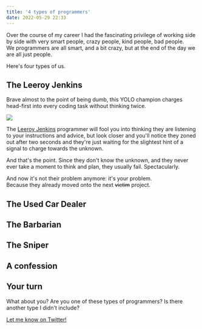 ```yaml
---
title: '4 types of programmers'
date: 2022-05-29 22:33
---
```



Over the course of my career I had the fascinating privilege of working side by side with very smart people, crazy people, kind people, bad people.  
We programmers are all smart, and a bit crazy, but at the end of the day we are all just people.

Here's four types of us.

## The Leeroy Jenkins

Brave almost to the point of being dumb, this YOLO champion charges head-first into every coding task without thinking twice.

<UiFigureWithCaption caption='Photo by
    <a href="https://unsplash.com/@mikael_k?utm_source=unsplash&utm_medium=referral&utm_content=creditCopyText">Mikael Kristenson</a> on 
    <a href="https://unsplash.com/collections/1458626/stampede?utm_source=unsplash&utm_medium=referral&utm_content=creditCopyText">
      Unsplash
    </a>
    .
'>

![](../assets/images/posts/2022-05-29-types-of-programmers/mikael-kristenson-EXuKQaf3Ei8-unsplash.jpeg)

</UiFigureWithCaption>

The [Leeroy Jenkins](https://www.youtube.com/watch?v=mLyOj_QD4a4) programmer will fool you into thinking they are listening to your instructions and advice, but look closer and you'll notice they zoned out after two seconds and they're just waiting for the slightest hint of a signal to charge towards the unknown.

And that's the point. Since they don't know the unknown, and they never ever take a moment to think and plan, they usually fail. Spectacularly.

And now it's not their problem anymore: it's your problem.  
Because they already moved onto the next ~~victim~~ project.

## The Used Car Dealer

## The Barbarian

## The Sniper

## A confession

## Your turn

What about you? Are you one of these types of programmers? Is there another type I didn't include?

[Let me know on Twitter!](https://twitter.com/trumbitta)